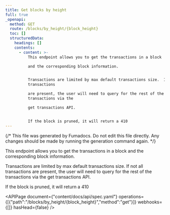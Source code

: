 ```yaml
---
title: Get blocks by height
full: true
_openapi:
  method: GET
  route: /blocks/by_height/{block_height}
  toc: []
  structuredData:
    headings: []
    contents:
      - content: >-
          This endpoint allows you to get the transactions in a block

          and the corresponding block information.


          Transactions are limited by max default transactions size.  If not all
          transactions

          are present, the user will need to query for the rest of the
          transactions via the

          get transactions API.


          If the block is pruned, it will return a 410
---
```


{/* This file was generated by Fumadocs. Do not edit this file directly. Any changes should be made by running the generation command again. */}

This endpoint allows you to get the transactions in a block
and the corresponding block information.

Transactions are limited by max default transactions size.  If not all transactions
are present, the user will need to query for the rest of the transactions via the
get transactions API.

If the block is pruned, it will return a 410

<APIPage document={"content/docs/api/spec.yaml"} operations={[{"path":"/blocks/by_height/{block_height}","method":"get"}]} webhooks={[]} hasHead={false} />